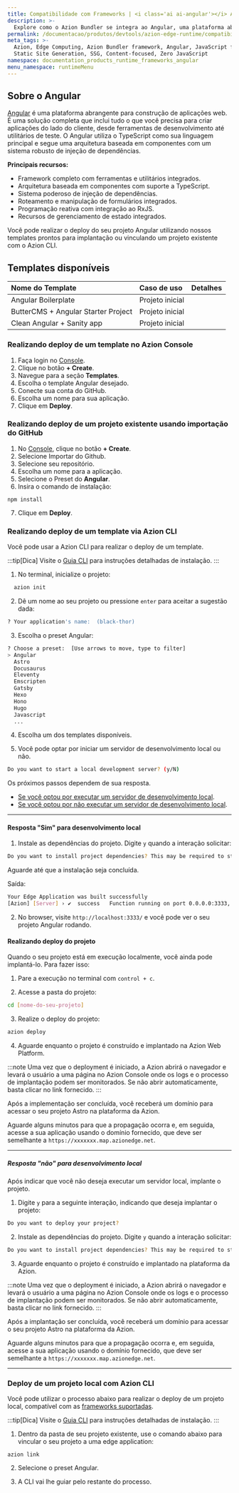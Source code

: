```yaml
---
title: Compatibilidade com Frameworks | <i class='ai ai-angular'></i> Angular
description: >-
  Explore como o Azion Bundler se integra ao Angular, uma plataforma abrangente para construção de aplicações web que oferece uma solução completa com ferramentas integradas, suporte a TypeScript e recursos avançados para o desenvolvimento web moderno.
permalink: /documentacao/produtos/devtools/azion-edge-runtime/compatibilidade-frameworks/angular/
meta_tags: >-
  Azion, Edge Computing, Azion Bundler framework, Angular, JavaScript frameworks,
  Static Site Generation, SSG, Content-focused, Zero JavaScript
namespace: documentation_products_runtime_frameworks_angular
menu_namespace: runtimeMenu
---
```



## Sobre o Angular

[Angular](https://angular.io/) é uma plataforma abrangente para construção de aplicações web. É uma solução completa que inclui tudo o que você precisa para criar aplicações do lado do cliente, desde ferramentas de desenvolvimento até utilitários de teste. O Angular utiliza o TypeScript como sua linguagem principal e segue uma arquitetura baseada em componentes com um sistema robusto de injeção de dependências.

**Principais recursos:**

- Framework completo com ferramentas e utilitários integrados.
- Arquitetura baseada em componentes com suporte a TypeScript.
- Sistema poderoso de injeção de dependências.
- Roteamento e manipulação de formulários integrados.
- Programação reativa com integração ao RxJS.
- Recursos de gerenciamento de estado integrados.

Você pode realizar o deploy do seu projeto Angular utilizando nossos templates prontos para implantação ou vinculando um projeto existente com o Azion CLI.

## Templates disponíveis

| Nome do Template | Caso de uso | Detalhes |
|:-------------|:---------|:-----|
| Angular Boilerplate | Projeto inicial | <LinkButton link="/pt-br/documentacao/produtos/templates/angular-boilerplate/" label="Mais detalhes" severity="secondary" /> |
| ButterCMS + Angular Starter Project | Projeto inicial | <LinkButton link="/pt-br/documentacao/produtos/templates/angular-buttercms/" label="Mais detalhes" severity="secondary" /> |
| Clean Angular + Sanity app | Projeto inicial | <LinkButton link="/pt-br/documentacao/produtos/templates/angular-sanity/" label="Mais detalhes" severity="secondary" /> |

### Realizando deploy de um template no Azion Console

1. Faça login no [Console](https://console.azion.com).
2. Clique no botão **\+ Create**.
3. Navegue para a seção **Templates**.
4. Escolha o template Angular desejado.
5. Conecte sua conta do GitHub.
6. Escolha um nome para sua aplicação.
7. Clique em **Deploy**.


### Realizando deploy de um projeto existente usando importação do GitHub

1. No [Console](https://console.azion.com), clique no botão **\+ Create**.  
2. Selecione Importar do Github.  
3. Selecione seu repositório.  
4. Escolha um nome para a aplicação.
5. Selecione o Preset do **Angular**.
6. Insira o comando de instalação:

```
npm install
```
7. Clique em **Deploy**.

### Realizando deploy de um template via Azion CLI

Você pode usar a Azion CLI para realizar o deploy de um template.

:::tip[Dica]
Visite o [Guia CLI](/pt-br/documentacao/produtos/azion-cli/visao-geral/#instalar-a-azion-cli) para instruções detalhadas de instalação.
:::

1. No terminal, inicialize o projeto:

```sh 
  azion init
```

2. Dê um nome ao seu projeto ou pressione `enter` para aceitar a sugestão dada:

```sh 
? Your application's name:  (black-thor) 
```

3. Escolha o preset Angular: 

```sh 
? Choose a preset:  [Use arrows to move, type to filter]
> Angular
  Astro
  Docusaurus
  Eleventy
  Emscripten
  Gatsby
  Hexo
  Hono
  Hugo
  Javascript
  ...
```

4. Escolha um dos templates disponíveis.

5. Você pode optar por iniciar um servidor de desenvolvimento local ou não.


```sh 
Do you want to start a local development server? (y/N) 
```

Os próximos passos dependem de sua resposta.

- [Se você optou por executar um servidor de desenvolvimento local](#resposta-sim-para-desenvolvimento-local).
- [Se você optou por não executar um servidor de desenvolvimento local](#resposta-nao-para-desenvolvimento-local).

---

#### Resposta "Sim" para desenvolvimento local

1. Instale as dependências do projeto. Digite `y` quando a interação solicitar:

```sh 
Do you want to install project dependencies? This may be required to start local development server (y/N)
```

Aguarde até que a instalação seja concluída.

Saída:

```sh
Your Edge Application was built successfully
[Azion] [Server] › ✔  success   Function running on port 0.0.0.0:3333, url: http://localhost:3333
```

2. No browser, visite  `http://localhost:3333/` e você pode ver o seu projeto Angular rodando.

#### Realizando deploy do projeto

Quando o seu projeto está em execução localmente, você ainda pode implantá-lo. Para fazer isso:

1. Pare a execução no terminal com `control + c`. 

2. Acesse a pasta do projeto:

```sh
cd [nome-do-seu-projeto] 
```

3. Realize o deploy do projeto: 

```sh
azion deploy
```

4. Aguarde enquanto o projeto é construído e implantado na Azion Web Platform.

:::note 
Uma vez que o deployment é iniciado, a Azion abrirá o navegador e levará o usuário a uma página no Azion Console onde os logs e o processo de implantação podem ser monitorados. Se não abrir automaticamente, basta clicar no link fornecido.
::: 

Após a implementação ser concluída, você receberá um domínio para acessar o seu projeto Astro na plataforma da Azion.

Aguarde alguns minutos para que a propagação ocorra e, em seguida, acesse a sua aplicação usando o domínio fornecido, que deve ser semelhante a `https://xxxxxxx.map.azionedge.net`.

---

##### Resposta "não" para desenvolvimento local

Após indicar que você não deseja executar um servidor local, implante o projeto.

1. Digite `y` para a seguinte interação, indicando que deseja implantar o projeto:

```sh
Do you want to deploy your project?
```

2. Instale as dependências do projeto. Digite `y` quando a interação solicitar:

```sh 
Do you want to install project dependencies? This may be required to start local development server (y/N)
```

3. Aguarde enquanto o projeto é construído e implantado na plataforma da Azion.

:::note 
Uma vez que o deployment é iniciado, a Azion abrirá o navegador e levará o usuário a uma página no Azion Console onde os logs e o processo de implantação podem ser monitorados. Se não abrir automaticamente, basta clicar no link fornecido.
::: 

Após a implantação ser concluída, você receberá um domínio para acessar o seu projeto Astro na plataforma da Azion.

Aguarde alguns minutos para que a propagação ocorra e, em seguida, acesse a sua aplicação usando o domínio fornecido, que deve ser semelhante a `https://xxxxxxx.map.azionedge.net`.

---

### Deploy de um projeto local com Azion CLI

Você pode utilizar o processo abaixo para realizar o deploy de um projeto local, compatível com as [frameworks suportadas](/pt-br/documentacao/produtos/devtools/azion-edge-runtime/compatibilidade-frameworks/).

:::tip[Dica]
Visite o [Guia CLI](/pt-br/documentacao/produtos/azion-cli/visao-geral/#instalar-a-azion-cli) para instruções detalhadas de instalação.
:::

1. Dentro da pasta de seu projeto existente, use o comando abaixo para vincular o seu projeto a uma edge application:

```shell
azion link
```

2. Selecione o preset Angular.

3. A CLI vai lhe guiar pelo restante do processo.

